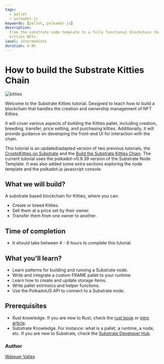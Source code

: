 ```yaml
---
tags:
  - pallet
  - polkadot.js
keywords: [pallet, polkadot-js]
description:
  From the substrate node template to a fully functional blockchain that handles
  kitties NFTs.
level: intermediate
duration: 4-8h
---
```


# How to build the Substrate Kitties Chain

![kitties](./assets/kitties.png)

Welcome to the Substrate Kitties tutorial. Designed to teach how to build a
blockchain that handles the creation and ownership management of NFT Kitties.

It will cover various aspects of building the Kitties pallet, including
creation, breeding, transfer, price setting, and purchasing kitties.
Additionally, it will provide guidance on developing the front-end UI for
interaction with the chain.

This tutorial is an updated/adapted version of two previous tutorials, the
[CryptoKitties on Substrate](https://www.shawntabrizi.com/substrate/cryptokitties-on-substrate/)
and the
[Build the Substrate Kitties Chain](https://doc.deepernetwork.org/tutorials/v3/kitties/pt1/).
The current tutorial uses the polkadot-v0.9.39 version of the Substrate Node
Template. It was also added some extra sections exploring the node template and
the polkadot-js javascript console.

## What we will build?

A substrate based blockchain for Kitties, where you can:

- Create or breed Kitties.
- Sell them at a price set by their owner.
- Transfer them from one owner to another.

## Time of completion

- It should take between 4 - 8 hours to complete this tutorial.

## What you'll learn?

- Learn patterns for building and running a Substrate node.
- Write and integrate a custom FRAME pallet to your runtime.
- Learn how to create and update storage items.
- Write pallet extrinsics and helper functions.
- Use the PolkadotJS API to connect to a Substrate node.

## Prerequisites

- Rust knowledge. If you are new to Rust, check the
  [rust book](https://doc.rust-lang.org/book/) or
  [intro article](https://fasterthanli.me/articles/a-half-hour-to-learn-rust).
- Substrate Knowledge. For instance: what is a pallet, a runtime, a node, etc.
  If you are new to Substrate, check the
  [Substrate Developer Hub](https://substrate.dev/).

### Author

[Walquer Valles](https://www.linkedin.com/in/walquerxvallesruiz/)

